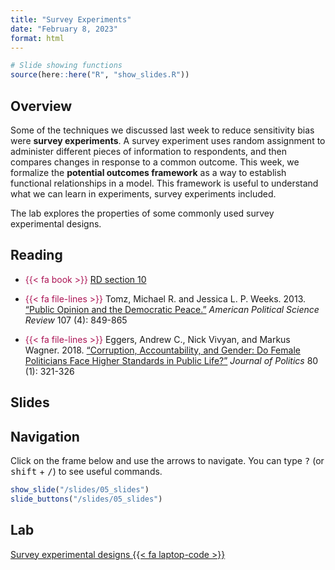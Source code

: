 ```yaml
---
title: "Survey Experiments"
date: "February 8, 2023"
format: html
---
```



```r
# Slide showing functions
source(here::here("R", "show_slides.R"))
```

## Overview

Some of the techniques we discussed last week to reduce sensitivity bias were **survey experiments**. A survey experiment uses random assignment to administer different pieces of information to respondents, and then compares changes in response to a common outcome. This week, we formalize the **potential outcomes framework** as a way to establish functional relationships in a model. This framework is useful to understand what we can learn in experiments, survey experiments included.

The lab explores the properties of some commonly used survey experimental designs.


## Reading

- [{{< fa book >}}]{style="color: #ac1455;"} [RD section 10](https://book.declaredesign.org/diagnosing-designs.html) 
 
- [{{< fa file-lines >}}]{style="color: #ac1455;"} Tomz, Michael R. and Jessica L. P. Weeks. 2013. [“Public Opinion and the Democratic Peace.”](https://doi.org/10.1017/S0003055413000488) *American Political Science Review* 107 (4): 849-865

- [{{< fa file-lines >}}]{style="color: #ac1455;"} Eggers, Andrew C., Nick Vivyan, and Markus Wagner. 2018. [“Corruption, Accountability, and Gender: Do Female Politicians Face Higher Standards in Public Life?”](https://doi.org/10.1086/694649) *Journal of Politics* 80 (1): 321-326
 

## Slides

::: {.callout-tip}
## Navigation

Click on the frame below and use the arrows to navigate. You can type <kbd>?</kbd> (or <kbd>shift</kbd> + <kbd>/</kbd>) to see useful commands.
:::

```r
show_slide("/slides/05_slides")
slide_buttons("/slides/05_slides")
```


## Lab

[Survey experimental designs {{< fa laptop-code >}}](labs/05_lab.Rmd)